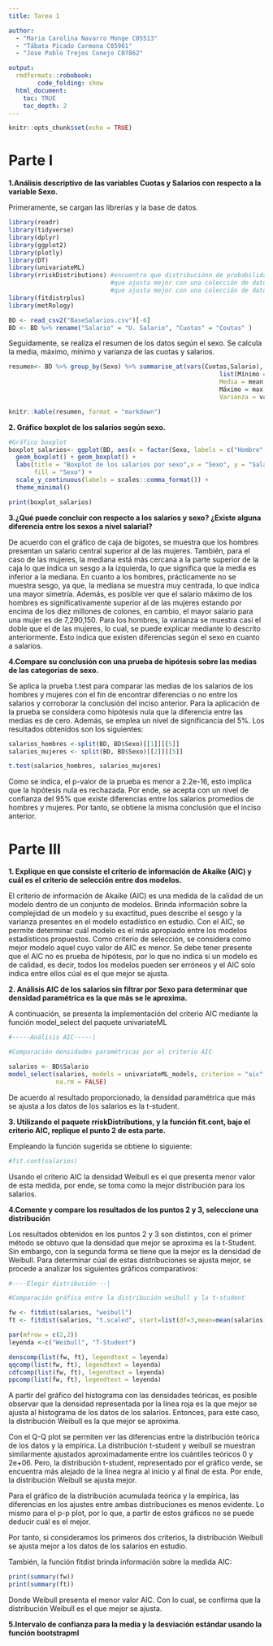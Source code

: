 ```yaml
---
title: Tarea 1

author:
  - "Maria Carolina Navarro Monge C05513"
  - "Tábata Picado Carmona C05961"
  - "Jose Pablo Trejos Conejo C07862"

output:
  rmdformats::robobook:
        code_folding: show
  html_document:
    toc: TRUE
    toc_depth: 2
---
```


```{=html}
<STYLE TYPE="text/css">
<!--
  .r {
    border: none;
    border-radius: 0px;
  }
  
  #TOC {
    font-size: 14pt;
    color: #ffa07a;
    margin: 4rem 0 4rem;
  }
  
  a:hover {
    color: #ffa07a;
  }
  
  a {
    color: #393d42;
  }
  th{
    font-weight: bold;
    background-color: #ffa07a;
  }
  table { 
    font-size: 8pt;
    font-family: Arial; 
    border-collapse: collapse;
  }
--->
</STYLE>
```
```r
knitr::opts_chunk$set(echo = TRUE)
```

# Parte I

**1.Análisis descriptivo de las variables Cuotas y Salarios con respecto a la variable Sexo.**

Primeramente, se cargan las librerías y la base de datos.

```r
library(readr)
library(tidyverse)
library(dplyr)
library(ggplot2)
library(plotly)
library(DT)
library(univariateML)
library(rriskDistributions) #encuentra que distribuciónn de probabilidades es la
                            #que ajusta mejor con una colección de datos.
                            #que ajusta mejor con una colección de datos.
library(fitdistrplus)
library(metRology)

BD <- read_csv2("BaseSalarios.csv")[-6]
BD <- BD %>% rename("Salario" = "U. Salario", "Cuotas" = "Coutas" )
```

Seguidamente, se realiza el resumen de los datos según el sexo. Se calcula la media, máximo, mínimo y varianza de las cuotas y salarios.

```r
resumen<- BD %>% group_by(Sexo) %>% summarise_at(vars(Cuotas,Salario), 
                                                          list(Mínimo = min,
                                                          Media = mean,
                                                          Máximo = max,
                                                          Varianza = var))

knitr::kable(resumen, format = "markdown")

```

**2. Gráfico boxplot de los salarios según sexo.**

```r
#Gráfico boxplot
boxplot_salarios<- ggplot(BD, aes(x = factor(Sexo, labels = c("Hombre", "Mujer")), y = Salario, fill= factor(Sexo, labels = c("Hombre", "Mujer")))) + 
  geom_boxplot() + geom_boxplot() +
  labs(title = "Boxplot de los salarios por sexo",x = "Sexo", y = "Salario", 
       fill = "Sexo") + 
  scale_y_continuous(labels = scales::comma_format()) +
  theme_minimal()

print(boxplot_salarios)

```

**3.¿Qué puede concluir con respecto a los salarios y sexo? ¿Existe alguna diferencia entre los sexos a nivel salarial?**

De acuerdo con el gráfico de caja de bigotes, se muestra que los hombres presentan un salario central superior al de las mujeres. También, para el caso de las mujeres, la mediana está más cercana a la parte superior de la caja lo que indica un sesgo a la izquierda, lo que significa que la media es inferior a la mediana. En cuanto a los hombres, prácticamente no se muestra sesgo, ya que, la mediana se muestra muy centrada, lo que indica una mayor simetría. Además, es posible ver que el salario máximo de los hombres es significativamente superior al de las mujeres estando por encima de los diez millones de colones, en cambio, el mayor salario para una mujer es de 7,290,150. Para los hombres, la varianza se muestra casi el doble que el de las mujeres, lo cual, se puede explicar mediante lo descrito anteriormente. Esto indica que existen diferencias según el sexo en cuanto a salarios.

**4.Compare su conclusión con una prueba de hipótesis sobre las medias de las categorías de sexo.**

Se aplica la prueba t.test para comparar las medias de los salarios de los hombres y mujeres con el fin de encontrar diferencias o no entre los salarios y corroborar la conclusión del inciso anterior. Para la aplicación de la prueba se considera como hipótesis nula que la diferencia entre las medias es de cero. Además, se emplea un nivel de significancia del 5%. Los resultados obtenidos son los siguientes:

```r
salarios_hombres <-split(BD, BD$Sexo)[[1]][[5]]
salarios_mujeres <- split(BD, BD$Sexo)[[2]][[5]]

t.test(salarios_hombres, salarios_mujeres)

```

Como se indica, el p-valor de la prueba es menor a 2.2e-16, esto implica que la hipótesis nula es rechazada. Por ende, se acepta con un nivel de confianza del 95% que existe diferencias entre los salarios promedios de hombres y mujeres. Por tanto, se obtiene la misma conclusión que el inciso anterior.

# Parte III

**1. Explique en que consiste el criterio de información de Akaike (AIC) y cuál es el criterio de selección entre dos modelos.**

El criterio de información de Akaike (AIC) es una medida de la calidad de un modelo dentro de un conjunto de modelos. Brinda información sobre la complejidad de un modelo y su exactitud, pues describe el sesgo y la varianza presentes en el modelo estadístico en estudio. Con el AIC, se permite determinar cuál modelo es el más apropiado entre los modelos estadísticos propuestos. Como criterio de selección, se considera como mejor modelo aquel cuyo valor de AIC es menor. Se debe tener presente que el AIC no es prueba de hipótesis, por lo que no indica si un modelo es de calidad, es decir, todos los modelos pueden ser erróneos y el AIC solo indica entre ellos cúal es el que mejor se ajusta.

**2. Análisis AIC de los salarios sin filtrar por Sexo para determinar que densidad paramétrica es la que más se le aproxima. **

A continuación, se presenta la implementación del criterio AIC mediante la función model_select del paquete univariateML 

```r
#-----Análisis AIC-----|

#Comparación densidades paramétricas por el criterio AIC

salarios <- BD$Salario
model_select(salarios, models = univariateML_models, criterion = "aic",
             na.rm = FALSE)
```

De acuerdo al resultado proporcionado, la densidad paramétrica que más se ajusta a los datos de los salarios es la t-student.

**3. Utilizando el paquete rriskDistributions, y la función fit.cont, bajo el criterio AIC, replique el punto 2 de esta parte.**

Empleando la función sugerida se obtiene lo siguiente:

```r
#fit.cont(salarios)
```
Usando el criterio AIC la densidad Weibull es el que presenta menor valor de esta medida, por ende, se toma como la mejor distribución para los salarios.


**4.Comente y compare los resultados de los puntos 2 y 3, seleccione una distribución**

Los resultados obtenidos en los puntos 2 y 3 son distintos, con el primer método se obtuvo que la densidad que mejor se aproxima es la t-Student. Sin embargo, con la segunda forma se tiene que la mejor es la densidad de Weibull. Para determinar cúal
de estas distribuciones se ajusta mejor, se procede a analizar los siguientes gráficos comparativos:

```r
#----Elegir distribución---|

#Comparación gráfica entre la distribución weibull y la t-student

fw <- fitdist(salarios, "weibull")
ft <- fitdist(salarios, "t.scaled", start=list(df=3,mean=mean(salarios),sd= sd(salarios)))

par(mfrow = c(2,2))
leyenda <-c("Weibull", "T-Student")

denscomp(list(fw, ft), legendtext = leyenda)
qqcomp(list(fw, ft), legendtext = leyenda)
cdfcomp(list(fw, ft), legendtext = leyenda)
ppcomp(list(fw, ft), legendtext = leyenda)
```

A partir del gráfico del histograma con las densidades teóricas, es posible observar
que la densidad representada por la línea roja es la que mejor se ajusta al histograma de los datos de los salarios. Entonces, para este caso, la distribución Weibull es la que mejor se aproxima.

Con el Q-Q plot se permiten ver las diferencias entre la distribución teórica de
los datos y la empírica. La distribución t-student y weibull se muestran similarmente ajustados aproximadamente entre los cuántiles teóricos 0 y 2e+06. Pero, la distribución t-student, representado por el gráfico verde, se encuentra más alejado de la línea negra al inicio y al final de esta. Por ende, la distribución Weibull se ajusta mejor.

Para el gráfico de la distribución acumulada teórica y la empírica, las diferencias en los ajustes entre ambas distribuciones es menos evidente. Lo mismo para el p-p plot, por lo que, a partir de estos gráficos no se puede deducir cuál es el mejor.

Por tanto, si consideramos los primeros dos criterios, la distribución Weibull 
se ajusta mejor a los datos de los salarios en estudio. 

También, la función fitdist brinda información sobre la medida AIC:
```r
print(summary(fw))
print(summary(ft))
```

Donde Weibull presenta el menor valor AIC. Con lo cual, se confirma que la distribución Weibull es el que mejor se ajusta.


**5.Intervalo de confianza para la media y la desviación estándar usando la función bootstrapml**

